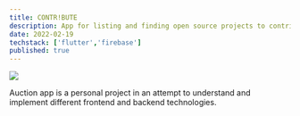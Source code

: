 ```yaml
---
title: CONTR!BUTE
description: App for listing and finding open source projects to contribute to.
date: 2022-02-19
techstack: ['flutter','firebase']
published: true
---
```



![](/contribute.png)


Auction app is a personal project in an attempt to understand and implement different frontend and backend technologies.
